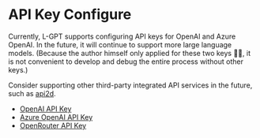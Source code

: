 # API Key Configure

Currently, L-GPT supports configuring API keys for OpenAI and Azure OpenAI. In the future, it will continue to support more large language models. (Because the author himself only applied for these two keys 🤣🤣, it is not convenient to develop and debug the entire process without other keys.)

Consider supporting other third-party integrated API services in the future, such as [api2d](https://api2d.com/).

- [OpenAI API Key](/api-key-configure/open-ai)
- [Azure OpenAI API Key](/api-key-configure/azure)
- [OpenRouter API Key](/api-key-configure/openRouter)
